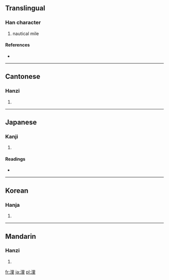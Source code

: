 ==Translingual==

===Han character===
{{Han char|rn=85|rad=水|as=07|sn=10|four=3611<sub>4</sub>|canj=水田土 (EWG)}}

# nautical mile

====References====
* {{Han ref|kx=0624.210|dkj=17485|dj=1022.050|hdz=31623.010|uh=6D6C|ud=28012|bh=AF40|bd=44864}}

----

==Cantonese==

===Hanzi===
{{yue-hanzi|jyut=|y=lei5}}

# {{defn|Cantonese}}

----

==Japanese==

===Kanji===
{{ja-kanji|grade=|rs=水07}}

# {{defn|Japanese}}

====Readings====
* {{ja-readings|on=[[り]] (ri)|kun=[[かいり]] (kairi), [[のっと]] (notto)}}

----

==Korean==

===Hanja===
{{ko-hanja|hangeul=리>이|eumhun=|rv=ri>i|mr=ri>i|y=li>i}}

# {{defn|Korean}}

----

==Mandarin==

===Hanzi===
{{cmn-hanzi|pin=[[lǐ]] ([[li3]])|wg=li<sup>3</sup>}}

# {{defn|Mandarin}}

[[fr:浬]]
[[ja:浬]]
[[pl:浬]]